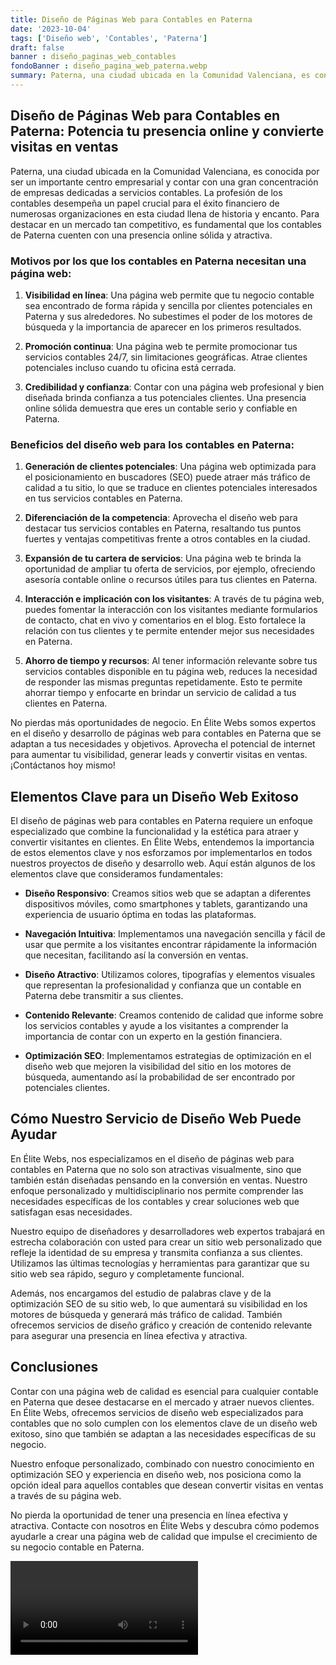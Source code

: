 ```yaml
---
title: Diseño de Páginas Web para Contables en Paterna
date: '2023-10-04'
tags: ['Diseño web', 'Contables', 'Paterna']
draft: false
banner : diseño_paginas_web_contables
fondoBanner : diseño_pagina_web_paterna.webp
summary: Paterna, una ciudad ubicada en la Comunidad Valenciana, es conocida por ser un importante centro empresarial y contar con una gran concentración de empresas dedicadas a servicios contables. La profesión de los contables desempeña un papel crucial para el éxito financiero de numerosas organizaciones en esta ciudad llena de historia y encanto. Para destacar en un mercado tan competitivo, es fundamental que los contables de Paterna cuenten con una presencia online sólida y atractiva.
---
```


## Diseño de Páginas Web para Contables en Paterna: Potencia tu presencia online y convierte visitas en ventas

Paterna, una ciudad ubicada en la Comunidad Valenciana, es conocida por ser un importante centro empresarial y contar con una gran concentración de empresas dedicadas a servicios contables. La profesión de los contables desempeña un papel crucial para el éxito financiero de numerosas organizaciones en esta ciudad llena de historia y encanto. Para destacar en un mercado tan competitivo, es fundamental que los contables de Paterna cuenten con una presencia online sólida y atractiva.

### Motivos por los que los contables en Paterna necesitan una página web:

1. **Visibilidad en línea**: Una página web permite que tu negocio contable sea encontrado de forma rápida y sencilla por clientes potenciales en Paterna y sus alrededores. No subestimes el poder de los motores de búsqueda y la importancia de aparecer en los primeros resultados.

2. **Promoción continua**: Una página web te permite promocionar tus servicios contables 24/7, sin limitaciones geográficas. Atrae clientes potenciales incluso cuando tu oficina está cerrada.

3. **Credibilidad y confianza**: Contar con una página web profesional y bien diseñada brinda confianza a tus potenciales clientes. Una presencia online sólida demuestra que eres un contable serio y confiable en Paterna.

### Beneficios del diseño web para los contables en Paterna:

1. **Generación de clientes potenciales**: Una página web optimizada para el posicionamiento en buscadores (SEO) puede atraer más tráfico de calidad a tu sitio, lo que se traduce en clientes potenciales interesados en tus servicios contables en Paterna.

2. **Diferenciación de la competencia**: Aprovecha el diseño web para destacar tus servicios contables en Paterna, resaltando tus puntos fuertes y ventajas competitivas frente a otros contables en la ciudad.

3. **Expansión de tu cartera de servicios**: Una página web te brinda la oportunidad de ampliar tu oferta de servicios, por ejemplo, ofreciendo asesoría contable online o recursos útiles para tus clientes en Paterna.

4. **Interacción e implicación con los visitantes**: A través de tu página web, puedes fomentar la interacción con los visitantes mediante formularios de contacto, chat en vivo y comentarios en el blog. Esto fortalece la relación con tus clientes y te permite entender mejor sus necesidades en Paterna.

5. **Ahorro de tiempo y recursos**: Al tener información relevante sobre tus servicios contables disponible en tu página web, reduces la necesidad de responder las mismas preguntas repetidamente. Esto te permite ahorrar tiempo y enfocarte en brindar un servicio de calidad a tus clientes en Paterna.

No pierdas más oportunidades de negocio. En Élite Webs somos expertos en el diseño y desarrollo de páginas web para contables en Paterna que se adaptan a tus necesidades y objetivos. Aprovecha el potencial de internet para aumentar tu visibilidad, generar leads y convertir visitas en ventas. ¡Contáctanos hoy mismo!

<GifSeo />

<Cta />

## Elementos Clave para un Diseño Web Exitoso

El diseño de páginas web para contables en Paterna requiere un enfoque especializado que combine la funcionalidad y la estética para atraer y convertir visitantes en clientes. En Élite Webs, entendemos la importancia de estos elementos clave y nos esforzamos por implementarlos en todos nuestros proyectos de diseño y desarrollo web. Aquí están algunos de los elementos clave que consideramos fundamentales:

- **Diseño Responsivo**: Creamos sitios web que se adaptan a diferentes dispositivos móviles, como smartphones y tablets, garantizando una experiencia de usuario óptima en todas las plataformas.

- **Navegación Intuitiva**: Implementamos una navegación sencilla y fácil de usar que permite a los visitantes encontrar rápidamente la información que necesitan, facilitando así la conversión en ventas.

- **Diseño Atractivo**: Utilizamos colores, tipografías y elementos visuales que representan la profesionalidad y confianza que un contable en Paterna debe transmitir a sus clientes.

- **Contenido Relevante**: Creamos contenido de calidad que informe sobre los servicios contables y ayude a los visitantes a comprender la importancia de contar con un experto en la gestión financiera.

- **Optimización SEO**: Implementamos estrategias de optimización en el diseño web que mejoren la visibilidad del sitio en los motores de búsqueda, aumentando así la probabilidad de ser encontrado por potenciales clientes.

## Cómo Nuestro Servicio de Diseño Web Puede Ayudar

En Élite Webs, nos especializamos en el diseño de páginas web para contables en Paterna que no solo son atractivas visualmente, sino que también están diseñadas pensando en la conversión en ventas. Nuestro enfoque personalizado y multidisciplinario nos permite comprender las necesidades específicas de los contables y crear soluciones web que satisfagan esas necesidades.

Nuestro equipo de diseñadores y desarrolladores web expertos trabajará en estrecha colaboración con usted para crear un sitio web personalizado que refleje la identidad de su empresa y transmita confianza a sus clientes. Utilizamos las últimas tecnologías y herramientas para garantizar que su sitio web sea rápido, seguro y completamente funcional.

Además, nos encargamos del estudio de palabras clave y de la optimización SEO de su sitio web, lo que aumentará su visibilidad en los motores de búsqueda y generará más tráfico de calidad. También ofrecemos servicios de diseño gráfico y creación de contenido relevante para asegurar una presencia en línea efectiva y atractiva.

## Conclusiones

Contar con una página web de calidad es esencial para cualquier contable en Paterna que desee destacarse en el mercado y atraer nuevos clientes. En Élite Webs, ofrecemos servicios de diseño web especializados para contables que no solo cumplen con los elementos clave de un diseño web exitoso, sino que también se adaptan a las necesidades específicas de su negocio.

Nuestro enfoque personalizado, combinado con nuestro conocimiento en optimización SEO y experiencia en diseño web, nos posiciona como la opción ideal para aquellos contables que desean convertir visitas en ventas a través de su página web.

No pierda la oportunidad de tener una presencia en línea efectiva y atractiva. Contacte con nosotros en Élite Webs y descubra cómo podemos ayudarle a crear una página web de calidad que impulse el crecimiento de su negocio contable en Paterna.

<Video />

<CtaBot job='Contables' city='Paterna'/>

<Gmaps query='Paterna+españa+maps' />